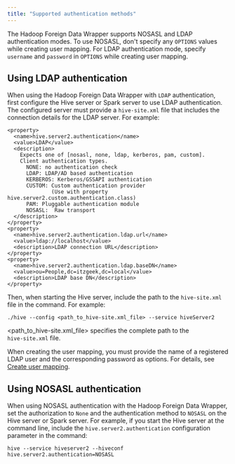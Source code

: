 ```yaml
---
title: "Supported authentication methods"
---
```


<div id="supported_authentication_methods" class="registered_link"></div>

The Hadoop Foreign Data Wrapper supports NOSASL and LDAP authentication modes. To use NOSASL, don't specify any `OPTIONS` values while creating user mapping. For LDAP authentication mode, specify `username` and `password` in `OPTIONS` while creating user mapping.

## Using LDAP authentication

When using the Hadoop Foreign Data Wrapper with `LDAP` authentication, first configure the Hive server or Spark server to use LDAP authentication. The configured server must provide a `hive-site.xml` file that includes the connection details for the LDAP server. For example:

```text
<property>
  <name>hive.server2.authentication</name>
  <value>LDAP</value>
  <description>
    Expects one of [nosasl, none, ldap, kerberos, pam, custom].
    Client authentication types.
      NONE: no authentication check
      LDAP: LDAP/AD based authentication
      KERBEROS: Kerberos/GSSAPI authentication
      CUSTOM: Custom authentication provider
              (Use with property hive.server2.custom.authentication.class)
      PAM: Pluggable authentication module
      NOSASL:  Raw transport
  </description>
</property>
<property>
  <name>hive.server2.authentication.ldap.url</name>
  <value>ldap://localhost</value>
  <description>LDAP connection URL</description>
</property>
<property>
  <name>hive.server2.authentication.ldap.baseDN</name>
  <value>ou=People,dc=itzgeek,dc=local</value>
  <description>LDAP base DN</description>
</property>
```

Then, when starting the Hive server, include the path to the `hive-site.xml` file in the command. For example:

```text
./hive --config <path_to_hive-site.xml_file> --service hiveServer2
```

 &lt;path_to_hive-site.xml_file&gt; specifies the complete path to the `hive‑site.xml` file.

When creating the user mapping, you must provide the name of a registered LDAP user and the corresponding password as options. For details, see [Create user mapping](configuring/#create-user-mapping).

<div id="using_nosasl_authentication" class="registered_link"></div>

## Using NOSASL authentication

When using NOSASL authentication with the Hadoop Foreign Data Wrapper, set the authorization to `None` and the authentication method to `NOSASL` on the Hive server or Spark server. For example, if you start the Hive server at the command line, include the `hive.server2.authentication` configuration parameter in the command:

```text
hive --service hiveserver2 --hiveconf hive.server2.authentication=NOSASL
```
